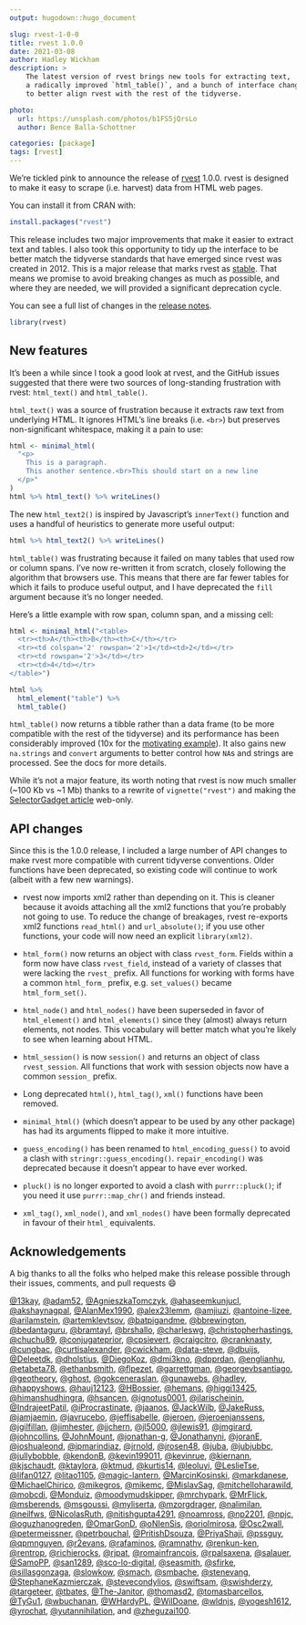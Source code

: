 ```yaml
---
output: hugodown::hugo_document

slug: rvest-1-0-0
title: rvest 1.0.0
date: 2021-03-08
author: Hadley Wickham
description: >
    The latest version of rvest brings new tools for extracting text,
    a radically improved `html_table()`, and a bunch of interface changes
    to better align rvest with the rest of the tidyverse.

photo:
  url: https://unsplash.com/photos/b1FS5jQrsLo
  author: Bence Balla-Schottner

categories: [package] 
tags: [rvest]
---
```


We're tickled pink to announce the release of [rvest](https://rvest.tidyverse.org) 1.0.0.
rvest is designed to make it easy to scrape (i.e. harvest) data from HTML web pages.

You can install it from CRAN with:

```r
install.packages("rvest")
```

This release includes two major improvements that make it easier to extract text and tables.
I also took this opportunity to tidy up the interface to be better match the tidyverse standards that have emerged since rvest was created in 2012.
This is a major release that marks rvest as [stable](https://lifecycle.r-lib.org/articles/stages.html#stable).
That means we promise to avoid breaking changes as much as possible, and where they are needed, we will provided a significant deprecation cycle.

You can see a full list of changes in the [release notes](%7B%20github_release%20%7D).

```r
library(rvest)
```

## New features

It's been a while since I took a good look at rvest, and the GitHub issues suggested that there were two sources of long-standing frustration with rvest: `html_text()` and `html_table()`.

`html_text()` was a source of frustration because it extracts raw text from underlying HTML.
It ignores HTML's line breaks (i.e. `<br>`) but preserves non-significant whitespace, making it a pain to use:

```r
html <- minimal_html(
  "<p>  
    This is a paragraph.
    This another sentence.<br>This should start on a new line
  </p>"
)
html %>% html_text() %>% writeLines()
```

The new `html_text2()` is inspired by Javascript's `innerText()` function and uses a handful of heuristics to generate more useful output:

```r
html %>% html_text2() %>% writeLines()
```

`html_table()` was frustrating because it failed on many tables that used row or column spans.
I've now re-written it from scratch, closely following the algorithm that browsers use.
This means that there are far fewer tables for which it fails to produce useful output, and I have deprecated the `fill` argument because it's no longer needed.

Here's a little example with row span, column span, and a missing cell:

```r
html <- minimal_html("<table>
  <tr><th>A</th><th>B</th><th>C</th></tr>
  <tr><td colspan='2' rowspan='2'>1</td><td>2</td></tr>
  <tr><td rowspan='2'>3</td></tr>
  <tr><td>4</td></tr>
</table>")

html %>%
  html_element("table") %>%
  html_table()
```

`html_table()` now returns a tibble rather than a data frame (to be more compatible with the rest of the tidyverse) and its performance has been considerably improved (10x for the [motivating example](https://github.com/tidyverse/rvest/issues/237)).
It also gains new `na.strings` and `convert` arguments to better control how `NA`s and strings are processed.
See the docs for more details.

While it's not a major feature, its worth noting that rvest is now much smaller (\~100 Kb vs \~1 Mb) thanks to a rewrite of `vignette("rvest")` and making the [SelectorGadget article](https://rvest.tidyverse.org/articles/articles/selectorgadget.html) web-only.

## API changes

Since this is the 1.0.0 release, I included a large number of API changes to make rvest more compatible with current tidyverse conventions.
Older functions have been deprecated, so existing code will continue to work (albeit with a few new warnings).

-   rvest now imports xml2 rather than depending on it.
    This is cleaner because it avoids attaching all the xml2 functions that you're probably not going to use.
    To reduce the change of breakages, rvest re-exports xml2 functions `read_html()` and `url_absolute()`; if you use other functions, your code will now need an explicit `library(xml2)`.

-   `html_form()` now returns an object with class `rvest_form`.
    Fields within a form now have class `rvest_field`, instead of a variety of classes that were lacking the `rvest_` prefix.
    All functions for working with forms have a common `html_form_` prefix, e.g. `set_values()` became `html_form_set()`.

-   `html_node()` and `html_nodes()` have been superseded in favor of `html_element()` and `html_elements()` since they (almost) always return elements, not nodes.
    This vocabulary will better match what you're likely to see when learning about HTML.

-   `html_session()` is now `session()` and returns an object of class `rvest_session`.
    All functions that work with session objects now have a common `session_` prefix.

-   Long deprecated `html()`, `html_tag()`, `xml()` functions have been removed.

-   `minimal_html()` (which doesn't appear to be used by any other package) has had its arguments flipped to make it more intuitive.

-   `guess_encoding()` has been renamed to `html_encoding_guess()` to avoid a clash with `stringr::guess_encoding()`.
    `repair_encoding()` was deprecated because it doesn't appear to have ever worked.

-   `pluck()` is no longer exported to avoid a clash with `purrr::pluck()`; if you need it use `purrr::map_chr()` and friends instead.

-   `xml_tag()`, `xml_node()`, and `xml_nodes()` have been formally deprecated in favour of their `html_` equivalents.

## Acknowledgements

A big thanks to all the folks who helped make this release possible through their issues, comments, and pull requests 😄

[\@13kay](https://github.com/13kay), [\@adam52](https://github.com/adam52), [\@AgnieszkaTomczyk](https://github.com/AgnieszkaTomczyk), [\@ahaseemkunjucl](https://github.com/ahaseemkunjucl), [\@akshaynagpal](https://github.com/akshaynagpal), [\@AlanMex1990](https://github.com/AlanMex1990), [\@alex23lemm](https://github.com/alex23lemm), [\@amjiuzi](https://github.com/amjiuzi), [\@antoine-lizee](https://github.com/antoine-lizee), [\@arilamstein](https://github.com/arilamstein), [\@artemklevtsov](https://github.com/artemklevtsov), [\@batpigandme](https://github.com/batpigandme), [\@bbrewington](https://github.com/bbrewington), [\@bedantaguru](https://github.com/bedantaguru), [\@bramtayl](https://github.com/bramtayl), [\@brshallo](https://github.com/brshallo), [\@charleswg](https://github.com/charleswg), [\@christopherhastings](https://github.com/christopherhastings), [\@chuchu89](https://github.com/chuchu89), [\@conjugateprior](https://github.com/conjugateprior), [\@cpsievert](https://github.com/cpsievert), [\@craigcitro](https://github.com/craigcitro), [\@cranknasty](https://github.com/cranknasty), [\@cungbac](https://github.com/cungbac), [\@curtisalexander](https://github.com/curtisalexander), [\@cwickham](https://github.com/cwickham), [\@data-steve](https://github.com/data-steve), [\@dbuijs](https://github.com/dbuijs), [\@Deleetdk](https://github.com/Deleetdk), [\@dholstius](https://github.com/dholstius), [\@DiegoKoz](https://github.com/DiegoKoz), [\@dmi3kno](https://github.com/dmi3kno), [\@dpprdan](https://github.com/dpprdan), [\@englianhu](https://github.com/englianhu), [\@etabeta78](https://github.com/etabeta78), [\@ethanbsmith](https://github.com/ethanbsmith), [\@flpezet](https://github.com/flpezet), [\@garrettgman](https://github.com/garrettgman), [\@georgevbsantiago](https://github.com/georgevbsantiago), [\@geotheory](https://github.com/geotheory), [\@ghost](https://github.com/ghost), [\@gokceneraslan](https://github.com/gokceneraslan), [\@gunawebs](https://github.com/gunawebs), [\@hadley](https://github.com/hadley), [\@happyshows](https://github.com/happyshows), [\@hauj12123](https://github.com/hauj12123), [\@HBossier](https://github.com/HBossier), [\@hemans](https://github.com/hemans), [\@higgi13425](https://github.com/higgi13425), [\@himanshudhingra](https://github.com/himanshudhingra), [\@hsancen](https://github.com/hsancen), [\@ignotus0001](https://github.com/ignotus0001), [\@ilarischeinin](https://github.com/ilarischeinin), [\@IndrajeetPatil](https://github.com/IndrajeetPatil), [\@iProcrastinate](https://github.com/iProcrastinate), [\@jaanos](https://github.com/jaanos), [\@JackWilb](https://github.com/JackWilb), [\@JakeRuss](https://github.com/JakeRuss), [\@jamjaemin](https://github.com/jamjaemin), [\@javrucebo](https://github.com/javrucebo), [\@jeffisabelle](https://github.com/jeffisabelle), [\@jeroen](https://github.com/jeroen), [\@jeroenjanssens](https://github.com/jeroenjanssens), [\@jgilfillan](https://github.com/jgilfillan), [\@jimhester](https://github.com/jimhester), [\@jjchern](https://github.com/jjchern), [\@jl5000](https://github.com/jl5000), [\@jlewis91](https://github.com/jlewis91), [\@jmgirard](https://github.com/jmgirard), [\@johncollins](https://github.com/johncollins), [\@JohnMount](https://github.com/JohnMount), [\@jonathan-g](https://github.com/jonathan-g), [\@Jonathanyni](https://github.com/Jonathanyni), [\@joranE](https://github.com/joranE), [\@joshualeond](https://github.com/joshualeond), [\@jpmarindiaz](https://github.com/jpmarindiaz), [\@jrnold](https://github.com/jrnold), [\@jrosen48](https://github.com/jrosen48), [\@juba](https://github.com/juba), [\@jubjubbc](https://github.com/jubjubbc), [\@jullybobble](https://github.com/jullybobble), [\@kendonB](https://github.com/kendonB), [\@kevin199011](https://github.com/kevin199011), [\@kevinrue](https://github.com/kevinrue), [\@kiernann](https://github.com/kiernann), [\@kjschaudt](https://github.com/kjschaudt), [\@ktaylora](https://github.com/ktaylora), [\@ktmud](https://github.com/ktmud), [\@kurtis14](https://github.com/kurtis14), [\@leoluyi](https://github.com/leoluyi), [\@LeslieTse](https://github.com/LeslieTse), [\@lifan0127](https://github.com/lifan0127), [\@litao1105](https://github.com/litao1105), [\@magic-lantern](https://github.com/magic-lantern), [\@MarcinKosinski](https://github.com/MarcinKosinski), [\@markdanese](https://github.com/markdanese), [\@MichaelChirico](https://github.com/MichaelChirico), [\@mikegros](https://github.com/mikegros), [\@mikemc](https://github.com/mikemc), [\@MislavSag](https://github.com/MislavSag), [\@mitchelloharawild](https://github.com/mitchelloharawild), [\@mobcdi](https://github.com/mobcdi), [\@Monduiz](https://github.com/Monduiz), [\@moodymudskipper](https://github.com/moodymudskipper), [\@mrchypark](https://github.com/mrchypark), [\@MrFlick](https://github.com/MrFlick), [\@msberends](https://github.com/msberends), [\@msgoussi](https://github.com/msgoussi), [\@myliserta](https://github.com/myliserta), [\@mzorgdrager](https://github.com/mzorgdrager), [\@nalimilan](https://github.com/nalimilan), [\@neilfws](https://github.com/neilfws), [\@NicolasRuth](https://github.com/NicolasRuth), [\@nitishgupta4291](https://github.com/nitishgupta4291), [\@noamross](https://github.com/noamross), [\@np2201](https://github.com/np2201), [\@npjc](https://github.com/npjc), [\@oguzhanogreden](https://github.com/oguzhanogreden), [\@OmarGonD](https://github.com/OmarGonD), [\@oNIenSis](https://github.com/oNIenSis), [\@oriolmirosa](https://github.com/oriolmirosa), [\@Osc2wall](https://github.com/Osc2wall), [\@petermeissner](https://github.com/petermeissner), [\@petrbouchal](https://github.com/petrbouchal), [\@PritishDsouza](https://github.com/PritishDsouza), [\@PriyaShaji](https://github.com/PriyaShaji), [\@pssguy](https://github.com/pssguy), [\@qpmnguyen](https://github.com/qpmnguyen), [\@r2evans](https://github.com/r2evans), [\@rafaminos](https://github.com/rafaminos), [\@ramnathv](https://github.com/ramnathv), [\@renkun-ken](https://github.com/renkun-ken), [\@rentrop](https://github.com/rentrop), [\@richierocks](https://github.com/richierocks), [\@rjpat](https://github.com/rjpat), [\@romainfrancois](https://github.com/romainfrancois), [\@rpalsaxena](https://github.com/rpalsaxena), [\@salauer](https://github.com/salauer), [\@SamoPP](https://github.com/SamoPP), [\@san1289](https://github.com/san1289), [\@sco-lo-digital](https://github.com/sco-lo-digital), [\@seasmith](https://github.com/seasmith), [\@sfirke](https://github.com/sfirke), [\@sillasgonzaga](https://github.com/sillasgonzaga), [\@slowkow](https://github.com/slowkow), [\@smach](https://github.com/smach), [\@smbache](https://github.com/smbache), [\@stenevang](https://github.com/stenevang), [\@StephaneKazmierczak](https://github.com/StephaneKazmierczak), [\@stevecondylios](https://github.com/stevecondylios), [\@swiftsam](https://github.com/swiftsam), [\@swishderzy](https://github.com/swishderzy), [\@targeteer](https://github.com/targeteer), [\@tbates](https://github.com/tbates), [\@The-Janitor](https://github.com/The-Janitor), [\@thomasd2](https://github.com/thomasd2), [\@tomasbarcellos](https://github.com/tomasbarcellos), [\@TyGu1](https://github.com/TyGu1), [\@wbuchanan](https://github.com/wbuchanan), [\@WHardyPL](https://github.com/WHardyPL), [\@WilDoane](https://github.com/WilDoane), [\@wldnjs](https://github.com/wldnjs), [\@yogesh1612](https://github.com/yogesh1612), [\@yrochat](https://github.com/yrochat), [\@yutannihilation](https://github.com/yutannihilation), and [\@zheguzai100](https://github.com/zheguzai100).
